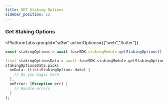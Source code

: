 ```yaml
---
title: GET Staking Options
sidebar_position: 12
---
```



### Get Staking Options

<PlatformTabs
	groupId="w3w"
	activeOptions={["web","flutter"]}
>
<PlatformTabItem value="web">

```javascript
const stakingOptions = await fuseSDK.stakingModule.getStakingOptions();
```

</PlatformTabItem>

<PlatformTabItem value="flutter">

```dart
final stakingOptionsData = await fuseSDK.stakingModule.getStakingOptions();
stakingOptionsData.pick(
  onData: (List<StakingOption> data) {
    // Do you magic here
  },
  onError: (Exception err) {
    // Handle errors
  }
);
```

</PlatformTabItem>
</PlatformTabs>
